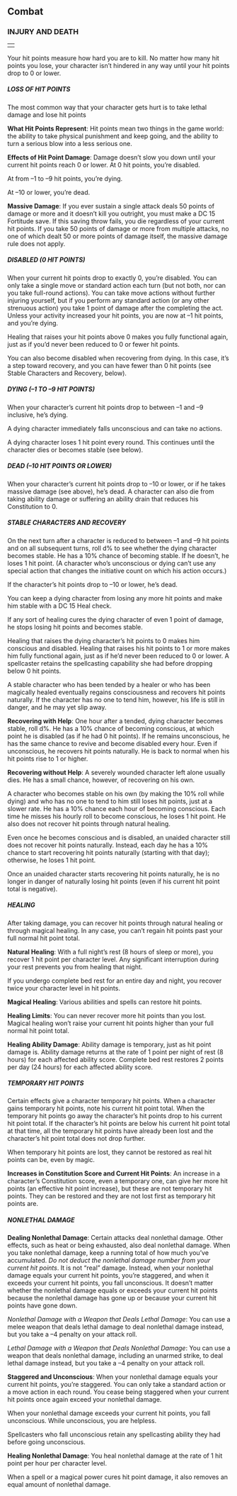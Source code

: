 
<a id="combat"></a><h2>Combat</h2>
<a id="injury-and-death"></a><h3>INJURY AND DEATH</h3>
<table border="0" cellpadding="0" cellspacing="0" style="width: 100%">
<tbody>
<tr>
<td class="line"> </td>
</tr>
</tbody>
</table>
<p class="initial">Your hit points measure how hard you are to
kill. No matter how many hit points you lose, your character isn&#8217;t
hindered in any way until your hit points drop to 0 or lower.</p>
<a id="loss-of-hit-points"></a><h5>LOSS OF HIT POINTS</h5>
<p class="initial">The most common way that your character gets
hurt is to take lethal damage and lose hit points</p>
<a id="what-hit-points-represent"></a><p><b>What Hit Points Represent</b>: Hit points mean two things
in the game world: the ability to take physical punishment and keep
going, and the ability to turn a serious blow into a less serious one.</p>
<a id="effects-of-hit-point-damage"></a><p><b>Effects of Hit Point Damage</b>: Damage doesn&#8217;t slow you
down until your current hit points reach 0 or lower. At 0 hit points,
you&#8217;re disabled.</p>
<p>At from &#8211;1 to &#8211;9 hit points, you&#8217;re dying.</p>
<p>At &#8211;10 or lower, you&#8217;re dead.</p>
<a id="massive-damage"></a><p><b>Massive Damage</b>: If you ever sustain a single attack
deals 50 points of damage or more and it doesn&#8217;t kill you outright, you
must make a DC 15 Fortitude save. If this saving throw fails, you die
regardless of your current hit points. If you take 50 points of damage
or more from multiple attacks, no one of which dealt 50 or more points
of damage itself, the massive damage rule does not apply.</p>
<a id="disabled"></a><h5>DISABLED (0 HIT POINTS)</h5>
<p class="initial">When your current hit points drop to exactly
0, you&#8217;re disabled. You can only take a single move or standard action
each turn (but not both, nor can you take full-round actions). You can
take move actions without further injuring yourself, but if you perform
any standard action (or any other strenuous action) you take 1 point of
damage after the completing the act. Unless your activity increased
your hit points, you are now at &#8211;1 hit points, and you&#8217;re dying.</p>
<p>Healing that raises your hit points above 0 makes you fully
functional again, just as if you&#8217;d never been reduced to 0 or fewer hit
points.</p>
<p>You can also become disabled when recovering from dying. In
this case, it&#8217;s a step toward recovery, and you can have fewer than 0
hit points (see Stable Characters and Recovery, below).</p>
<a id="dying"></a><h5>DYING (&#8211;1 TO &#8211;9 HIT POINTS)</h5>
<p class="initial">When your character&#8217;s current hit points drop
to between &#8211;1 and &#8211;9 inclusive, he&#8217;s dying.</p>
<p>A dying character immediately falls unconscious and can take
no actions.</p>
<p>A dying character loses 1 hit point every round. This
continues until the character dies or becomes stable (see below).</p>
<a id="dead"></a><h5>DEAD (&#8211;10 HIT POINTS OR LOWER)</h5>
<p class="initial">When your character&#8217;s current hit points drop
to &#8211;10 or lower, or if he takes massive damage (see above), he&#8217;s dead.
A character can also die from taking ability damage or suffering an
ability drain that reduces his Constitution to 0.</p>
<a id="stable-characters-and-recovery"></a><h5>STABLE CHARACTERS AND RECOVERY</h5>
<p class="initial">On the next turn after a character is reduced
to between &#8211;1 and &#8211;9 hit points and on all subsequent turns, roll d% to
see whether the dying character becomes stable. He has a 10% chance of
becoming stable. If he doesn&#8217;t, he loses 1 hit point. (A character
who&#8217;s unconscious or dying can&#8217;t use any special action that changes
the initiative count on which his action occurs.)</p>
<p>If the character&#8217;s hit points drop to &#8211;10 or lower, he&#8217;s dead.</p>
<p>You can keep a dying character from losing any more hit points
and make him stable with a DC 15 Heal check.</p>
<p>If any sort of healing cures the dying character of even 1
point of damage, he stops losing hit points and becomes stable.</p>
<p>Healing that raises the dying character&#8217;s hit points to 0
makes him conscious and disabled. Healing that raises his hit points to
1 or more makes him fully functional again, just as if he&#8217;d never been
reduced to 0 or lower. A spellcaster retains the spellcasting
capability she had before dropping below 0 hit points.</p>
<p>A stable character who has been tended by a healer or who has
been magically healed eventually regains consciousness and recovers hit
points naturally. If the character has no one to tend him, however, his
life is still in danger, and he may yet slip away.</p>
<a id="recovering-with-help"></a><p><b>Recovering with Help</b>: One hour after a tended, dying
character becomes stable, roll d%. He has a 10% chance of becoming
conscious, at which point he is disabled (as if he had 0 hit points).
If he remains unconscious, he has the same chance to revive and become
disabled every hour. Even if unconscious, he recovers hit points
naturally. He is back to normal when his hit points rise to 1 or higher.</p>
<a id="recovering-without-help"></a><p><b>Recovering without Help</b>: A severely wounded character
left alone usually dies. He has a small chance, however, of recovering
on his own. </p>
<p>A character who becomes stable on his own (by making the 10%
roll while dying) and who has no one to tend to him still loses hit
points, just at a slower rate. He has a 10% chance each hour of
becoming conscious. Each time he misses his hourly roll to become
conscious, he loses 1 hit point. He also does not recover hit points
through natural healing.</p>
<p>Even once he becomes conscious and is disabled, an unaided
character still does not recover hit points naturally. Instead, each
day he has a 10% chance to start recovering hit points naturally
(starting with that day); otherwise, he loses 1 hit point.</p>
<p>Once an unaided character starts recovering hit points
naturally, he is no longer in danger of naturally losing hit points
(even if his current hit point total is negative).</p>
<a id="healing"></a><h5>HEALING</h5>
<p class="initial">After taking damage, you can recover hit
points through natural healing or through magical healing. In any case,
you can&#8217;t regain hit points past your full normal hit point total.</p>
<a id="natural-healing"></a><p><b>Natural Healing</b>: With a full night&#8217;s rest (8 hours of
sleep or more), you recover 1 hit point per character level. Any
significant interruption during your rest prevents you from healing
that night.</p>
<p>If you undergo complete bed rest for an entire day and night,
you recover twice your character level in hit points. </p>
<a id="magical-healing"></a><p><b>Magical Healing</b>: Various abilities and spells can
restore hit points.</p>
<a id="healing-limits"></a><p><b>Healing Limits</b>: You can never recover more hit points
than you lost. Magical healing won&#8217;t raise your current hit points
higher than your full normal hit point total.</p>
<a id="healing-ability-damage"></a><p><b>Healing Ability Damage</b>: Ability damage is temporary,
just as hit point damage is. Ability damage returns at the rate of 1
point per night of rest (8 hours) for each affected ability score.
Complete bed rest restores 2 points per day (24 hours) for each
affected ability score.</p>
<a id="temporary-hit-points"></a><h5>TEMPORARY HIT POINTS</h5>
<p class="initial">Certain effects give a character temporary hit
points. When a character gains temporary hit points, note his current
hit point total. When the temporary hit points go away the character&#8217;s
hit points drop to his current hit point total. If the character&#8217;s hit
points are below his current hit point total at that time, all the
temporary hit points have already been lost and the character&#8217;s hit
point total does not drop further.</p>
<p>When temporary hit points are lost, they cannot be restored as
real hit points can be, even by magic.</p>
<a id="increases-in-constitution-score-and-current-hit-points"></a><p><b>Increases in Constitution Score and Current Hit Points</b>:
An increase in a character&#8217;s Constitution score, even a temporary one,
can give her more hit points (an effective hit point increase), but
these are not temporary hit points. They can be restored and they are
not lost first as temporary hit points are.</p>
<a id="nonlethal-damage"></a><h5>NONLETHAL DAMAGE</h5>
<a id="dealing-nonlethal-damage"></a><p class="initial"><b>Dealing Nonlethal Damage</b>: Certain
attacks deal nonlethal damage. Other effects, such as heat or being
exhausted, also deal nonlethal damage. When you take nonlethal damage,
keep a running total of how much you&#8217;ve accumulated. <i>Do not deduct
the nonlethal damage number from your current hit points</i>. It is not
&#8220;real&#8221; damage. Instead, when your nonlethal damage equals your current
hit points, you&#8217;re staggered, and when it exceeds your current hit
points, you fall unconscious. It doesn&#8217;t matter whether the nonlethal
damage equals or exceeds your current hit points because the nonlethal
damage has gone up or because your current hit points have gone down.</p>
<a id="nonlethal-damage-with-a-weapon-that-deals-lethal-damage"></a><p><i>Nonlethal Damage with a Weapon that Deals Lethal Damage</i>:
You can use a melee weapon that deals lethal damage to deal nonlethal
damage instead, but you take a &#8211;4 penalty on your attack roll.</p>
<a id="lethal-damage-with-a-weapon-that-deals-nonlethal-damage"></a><p><i>Lethal Damage with a Weapon that Deals Nonlethal Damage</i>:
You can use a weapon that deals nonlethal damage, including an unarmed
strike, to deal lethal damage instead, but you take a &#8211;4 penalty on
your attack roll.</p>
<a id="staggered-and-unconscious"></a><p><b>Staggered and Unconscious</b>: When your nonlethal damage
equals your current hit points, you&#8217;re staggered. You can only take a
standard action or a move action in each round. You cease being
staggered when your current hit points once again exceed your nonlethal
damage.</p>
<p>When your nonlethal damage exceeds your current hit points,
you fall unconscious. While unconscious, you are helpless.</p>
<p>Spellcasters who fall unconscious retain any spellcasting
ability they had before going unconscious.</p>
<a id="healing-nonlethal-damage"></a><p><b>Healing Nonlethal Damage</b>: You heal nonlethal damage at
the rate of 1 hit point per hour per character level.</p>
<p>When a spell or a magical power cures hit point damage, it
also removes an equal amount of nonlethal damage.</p>



